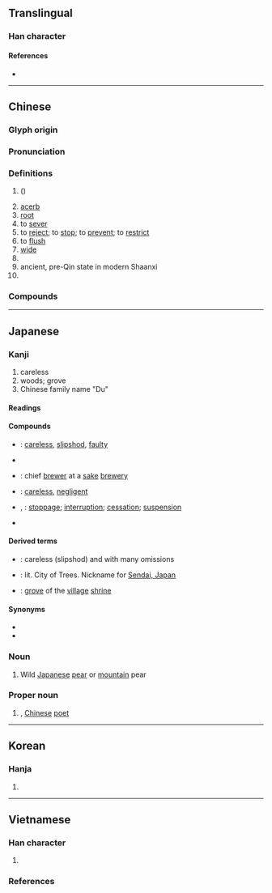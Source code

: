 {{character info/new}}
==Translingual==

===Han character===
{{Han char|rn=75|rad=木|as=03|sn=7|four=44910|canj=DG|ids=⿰木土}}

====References====
* {{Han ref|kx=0512.090|dkj=14477|dj=0897.100|hdz=21157.020|uh=675C}}

----

==Chinese==
{{zh-forms}}

===Glyph origin===
{{Han etym}}

===Pronunciation===
{{zh-pron
|m=dù
|c=dou6
|h=pfs=
|md=
|mn=qz:tǒ͘/tw,xm,zz:tō͘
|mn-t=dou6
|w=
|mc=y
|oc=y
|cat=n,v,a,pn
}}

===Definitions===
{{zh-hanzi}}

# {{vern|birch-leaved pear}} ({{taxlink|Pyrus betulifolia|species|ver=170625}})
# [[acerb]]
# [[root]]
# to [[sever]]
# to [[reject]]; to [[stop]]; to [[prevent]]; to [[restrict]]
# to [[flush]]
# [[wide]]
# {{taxlink|Asarum forbesii|species}}
# ancient, pre-Qin state in modern Shaanxi
# {{surname|zh}}

===Compounds===
{{zh-der|召父杜母|小杜|慎防杜漸|杜鵑窩|杜門自絕|杜塞|杜微慎防|杜門株守|杜門謝客|杜漸防萌|杜郵之戮|杕杜|杜鵑|杜撰|房杜姚宋|杜工部|杜漸防微|杜弊|杜蘅|杜門卻掃|杜口絕言|杜諫|杜門晦跡|杜鵑啼血|杜陵|杜絕|杜鵑花|杜茅柴|房謀杜斷|杜漸除微|杜門屏跡|杜口無言|杜口絕舌|萬那杜|杜口吞聲|李杜|憑空杜撰|杜康|杜門不出|杜絕後患|杜口結舌|柅杜|杜門|有杕之杜|杜口|杜宇|杜口裹足|防萌杜漸|結舌杜口|臺灣杜鵑|老杜|防微杜漸|韋杜|蘅杜|杜皮|杜山}}

----

==Japanese==

===Kanji===
{{ja-kanji|grade=8|rs=木03}}

# careless
# woods; grove
# Chinese family name "Du"

====Readings====
{{ja-readings
|goon=ず
|kanon=と
|kun=もり-, ふさ-ぐ, やまなし-
}}

====Compounds====
* {{ja-r|杜撰|ずさん}}: [[careless]], [[slipshod]], [[faulty]]
* {{ja-r|杜松|ねず}}
* {{ja-r|杜氏|とじ}}: chief [[brewer]] at a [[sake]] [[brewery]]
* {{ja-r|杜漏|ずろう}}: [[careless]], [[negligent]]
* {{ja-r|杜絶|とぜつ}}, {{ja-r|途絶|とぜつ}}: [[stoppage]]; [[interruption]]; [[cessation]]; [[suspension]]
* {{ja-r|杜若|かきつばた}}

====Derived terms====
* {{ja-r|杜撰脱漏|ずさんだつろう}}: careless (slipshod) and with many omissions
* {{ja-r|杜の都|もり の みやこ}}: lit. City of Trees. Nickname for [[w:Sendai, Japan|Sendai, Japan]]
* {{ja-r|鎮守の杜|ちんじゅ の もり}}: [[grove]] of the [[village]] [[shrine]]

====Synonyms====
* {{ja-r|森|もり}}
* {{ja-r|途|と}}

===Noun===
{{ja-noun|やまなし}}

# Wild [[Japanese]] [[pear]] or [[mountain]] pear

===Proper noun===
{{ja-pos|proper|と}}

# {{w|Du Fu}}, [[Chinese]] [[poet]]

----

==Korean==

===Hanja===
{{ko-hanja|hangeul=두|eumhun=|rv=du|mr=tu|y=twu}}

# {{rfdef|ko|sort=木03}}

----

==Vietnamese==

===Han character===
{{vi-readings|rs=木03
|hanviet=đỗ-tdcndg;tdcntd;gdhn;bonet, đổ-genibrel
|phienthiet=動五 động ngũ
|nom=đỗ-tdcndg;tdcntd;gdhn;bonet;genibrel;taberd, đậu-gdhn;btcn;bonet;genibrel;taberd, đổ-tdcntd;gdhn;btcn, dỏ-bonet;genibrel;taberd, đũa-tdcndg;gdhn, đỏ-gdhn;btcn, dỗ-tdcndg, đủ-tdcndg, giỗ-tdcndg, rổ-tdcndg, trỗ-tdcndg
}}

# {{han tu form of|Đỗ|[[surname]]}}

===References===
<references/>